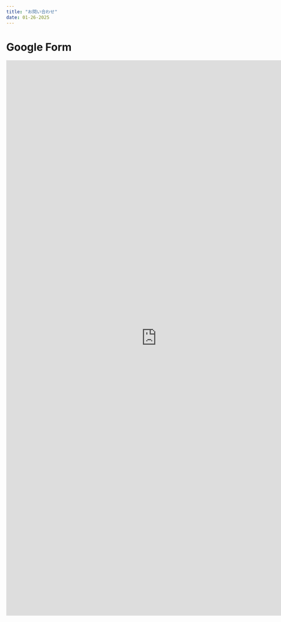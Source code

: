 ```yaml
---
title: "お問い合わせ"
date: 01-26-2025
---
```


# Google Form
<iframe src="https://docs.google.com/forms/d/e/1FAIpQLSem2QMdQ1S3Di1HaxUwVARaWRQsiluNgrcogm3sxbru3ehGaw/viewform?embedded=true" width="800" height="1480" frameborder="0" marginheight="0" marginwidth="0">読み込んでいます…</iframe>